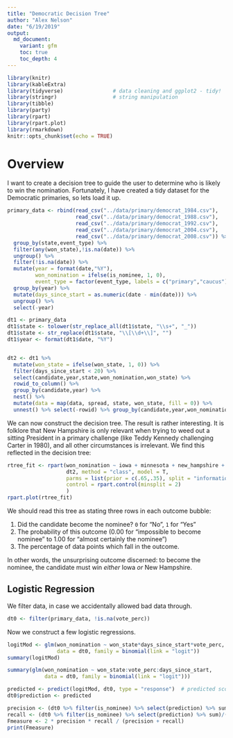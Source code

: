 ```yaml
---
title: "Democratic Decision Tree"
author: "Alex Nelson"
date: "6/19/2019"
output: 
  md_document:
    variant: gfm
    toc: true
    toc_depth: 4
---
```


```r
library(knitr)
library(kableExtra)
library(tidyverse)                # data cleaning and ggplot2 - tidy!
library(stringr)                  # string manipulation
library(tibble)
library(party)
library(rpart)
library(rpart.plot)
library(rmarkdown)
knitr::opts_chunk$set(echo = TRUE)
```

# Overview

I want to create a decision tree to guide the user to determine who is likely to win the nomination. Fortunately, I have created a tidy dataset for the Democratic primaries, so lets load it up.

```r
primary_data <- rbind(read_csv("../data/primary/democrat_1984.csv"),
                      read_csv("../data/primary/democrat_1988.csv"),
                      read_csv("../data/primary/democrat_1992.csv"),
                      read_csv("../data/primary/democrat_2004.csv"),
                      read_csv("../data/primary/democrat_2008.csv")) %>%
  group_by(state,event_type) %>%
  filter(any(won_state),!is.na(date)) %>%
  ungroup() %>%
  filter(!is.na(date)) %>%
  mutate(year = format(date,"%Y"),
         won_nomination = ifelse(is_nominee, 1, 0),
         event_type = factor(event_type, labels = c("primary","caucus"))) %>%
  group_by(year) %>%
  mutate(days_since_start = as.numeric(date - min(date))) %>%
  ungroup() %>%
  select(-year)
```


```r
dt1 <- primary_data
dt1$state <- tolower(str_replace_all(dt1$state, "\\s+", "_"))
dt1$state <- str_replace(dt1$state, "\\[\\d+\\]", "")
dt1$year <- format(dt1$date, "%Y")


dt2 <- dt1 %>% 
  mutate(won_state = ifelse(won_state, 1, 0)) %>%
  filter(days_since_start < 20) %>%
  select(candidate,year,state,won_nomination,won_state) %>%
  rowid_to_column() %>%
  group_by(candidate,year) %>%
  nest() %>%
  mutate(data = map(data, spread, state, won_state, fill = 0)) %>%
  unnest() %>% select(-rowid) %>% group_by(candidate,year,won_nomination) %>% summarise_each(funs(max))
```

We can now construct the decision tree. The result is rather interesting. It is folklore that New Hampshire is only relevant when trying to weed out a sitting President in a primary challenge (like Teddy Kennedy challenging Carter in 1980), and all other circumstances is irrelevant. We find this reflected in the decision tree:


```r
rtree_fit <- rpart(won_nomination ~ iowa + minnesota + new_hampshire + south_dakota + maine + district_of_columbia, 
                   dt2, method = "class", model = T, 
                   parms = list(prior = c(.65,.35), split = "information"),
                   control = rpart.control(minsplit = 2)
                   )
rpart.plot(rtree_fit)
```

We should read this tree as stating three rows in each outcome bubble:

1. Did the candidate become the nominee? `0` for "No", `1` for "Yes"
2. The probability of this outcome (0.00 for "impossible to become nominee" to 1.00 for "almost certainly the nominee")
3. The percentage of data points which fall in the outcome.

In other words, the unsurprising outcome discerned: to become the nominee, the candidate must win _either_ Iowa _or_ New Hampshire.

## Logistic Regression

We filter data, in case we accidentally allowed bad data through.

```r
dt0 <- filter(primary_data, !is.na(vote_perc))
```

Now we construct a few logistic regressions.

```r
logitMod <- glm(won_nomination ~ won_state*days_since_start*vote_perc, 
                data = dt0, family = binomial(link = "logit"))
summary(logitMod)
```

```r
summary(glm(won_nomination ~ won_state:vote_perc:days_since_start,
            data = dt0, family = binomial(link = "logit")))
```


```r
predicted <- predict(logitMod, dt0, type = "response")  # predicted scores
dt0$prediction <- predicted

precision <- (dt0 %>% filter(is_nominee) %>% select(prediction) %>% sum)/sum(predicted)
recall <- (dt0 %>% filter(is_nominee) %>% select(prediction) %>% sum)/(dt0 %>% filter(is_nominee) %>% nrow)
Fmeasure <- 2 * precision * recall / (precision + recall)
print(Fmeasure)
```


